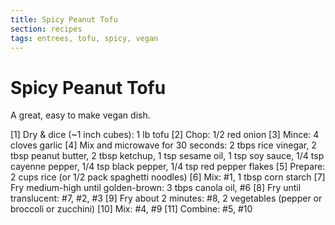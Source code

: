 ```yaml
---
title: Spicy Peanut Tofu
section: recipes
tags: entrees, tofu, spicy, vegan
---
```



# Spicy Peanut Tofu

A great, easy to make vegan dish. 

<Recipe>
[1] Dry & dice (~1 inch cubes):
  1 lb tofu
[2] Chop: 1/2 red onion
[3] Mince: 4 cloves garlic
[4] Mix and microwave for 30 seconds:
  2 tbps rice vinegar,
  2 tbsp peanut butter,
  2 tbsp ketchup,
  1 tsp sesame oil,
  1 tsp soy sauce,
  1/4 tsp cayenne pepper,
  1/4 tsp black pepper,
  1/4 tsp red pepper flakes
[5] Prepare:
  2 cups rice (or 1/2 pack spaghetti noodles)
[6] Mix:
  #1, 1 tbsp corn starch
[7] Fry medium-high until golden-brown:
  3 tbps canola oil, #6
[8] Fry until translucent:
  #7, #2, #3
[9] Fry about 2 minutes:
  #8, 2 vegetables (pepper or broccoli or zucchini)
[10] Mix: #4, #9
[11] Combine: #5, #10
</Recipe>